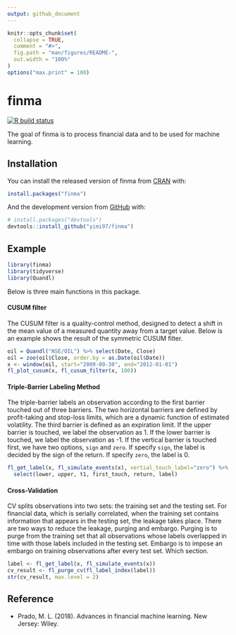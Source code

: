 ```yaml
---
output: github_document
---
```


<!-- README.md is generated from README.Rmd. Please edit that file -->

```r
knitr::opts_chunk$set(
  collapse = TRUE,
  comment = "#>",
  fig.path = "man/figures/README-",
  out.width = "100%"
)
options("max.print" = 100)
```

# finma

<!-- badges: start -->
[![R build status](https://github.com/yimi97/finma/workflows/R-CMD-check/badge.svg)](https://github.com/yimi97/finma/actions)
<!-- badges: end -->

The goal of finma is to process financial data and to be used for machine learning.

## Installation

You can install the released version of finma from [CRAN](https://CRAN.R-project.org) with:

``` r
install.packages("finma")
```

And the development version from [GitHub](https://github.com/) with:

``` r
# install.packages("devtools")
devtools::install_github("yimi97/finma")
```
## Example

```r
library(finma)
library(tidyverse)
library(Quandl)
```

Below is three main functions in this package.

#### CUSUM filter

The CUSUM filter is a quality-control method, designed to detect a shift in the mean value of a measured quantity away from a target value. Below is an example shows the result of the symmetric CUSUM filter.

```r
oil = Quandl("NSE/OIL") %>% select(Date, Close)
oil = zoo(oil$Close, order.by = as.Date(oil$Date))
x <- window(oil, start="2009-09-30", end="2012-01-01")
fl_plot_cusum(x, fl_cusum_filter(x, 100))
```

#### Triple-Barrier Labeling Method

The triple-barrier labels an observation according to the first barrier touched out of three barriers. The two horizontal barriers are defined by profit-taking and stop-loss limits, which are a dynamic function of estimated volatility. The third barrier is defined as an expiration limit. If the upper barrier is touched, we label the observation as 1. If the lower barrier is touched, we label the observation as -1. If the vertical barrier is touched first, we have two options, `sign` and `zero`. If specify `sign`, the label is decided by the sign of the return. If specify `zero`, the label is 0.

```r
fl_get_label(x, fl_simulate_events(x), vertial_touch_label="zero") %>% 
  select(lower, upper, t1, first_touch, return, label)
```

#### Cross-Validation

CV splits observations into two sets: the training set and the testing set. For financial data, which is serially correlated, when the training set contains information that appears in the testing set, the leakage takes place. There are two ways to reduce the leakage, purging and embargo. Purging is to purge from the training set that all observations whose labels overlapped in  time with those labels included in the testing set. Embargo is to impose an embargo on training observations after every test set. Which section.

```r
label <- fl_get_label(x, fl_simulate_events(x))
cv_result <- fl_purge_cv(fl_label_index(label))
str(cv_result, max.level = 2)
```

## Reference

- Prado, M. L. (2018). Advances in financial machine learning. New Jersey: Wiley. 
